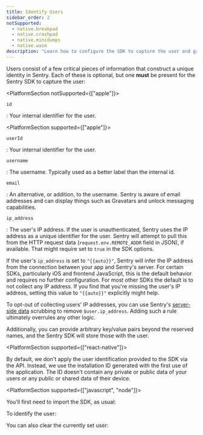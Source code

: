 ```yaml
---
title: Identify Users
sidebar_order: 2
notSupported:
  - native.breakpad
  - native.crashpad
  - native.minidumps
  - native.wasm
description: "Learn how to configure the SDK to capture the user and gain critical pieces of information that construct a unique identity in Sentry."
---
```


Users consist of a few critical pieces of information that construct a unique identity in Sentry. Each of these is optional, but one **must** be present for the Sentry SDK to capture the user:

<PlatformSection notSupported={["apple"]}>

`id`

: Your internal identifier for the user.
</PlatformSection>

<PlatformSection supported={["apple"]}>

`userId`

: Your internal identifier for the user.
</PlatformSection>

`username`

: The username. Typically used as a better label than the internal id.

`email`

: An alternative, or addition, to the username. Sentry is aware of email addresses and can display things such as Gravatars and unlock messaging capabilities.

`ip_address`

: The user's IP address. If the user is unauthenticated, Sentry uses the IP address as a unique identifier for the user. Sentry will attempt to pull this from the HTTP request data (`request.env.REMOTE_ADDR` field in JSON), if available. That might require <PlatformIdentifier name="send-default-pii" /> set to `true` in the SDK options.

If the user's `ip_address` is set to `"{{auto}}"`, Sentry will infer the IP address from the connection between your app and Sentry's server. For certain SDKs, particularly iOS and frontend JavaScript, this is the default behavior and requires no further configuration. For most other SDKs the default is to not collect any IP address. If you find that you're missing the user's IP address, setting this value to `"{{auto}}"` explicitly might help.

<!--
SDK devs who read this and wonder why their SDK does not behave like the JS
SDK: Relay changes the default value from `null` to `{{auto}}` for the
platforms javascript, cocoa, objc. If you want to collect IP addresses by
default because you're building a frontend/desktop SDK, just send {{auto}} by
default. We don't really want to special-case more platforms.

See https://github.com/getsentry/relay/blob/54fc479259c5c8a70c48ad1994d5e8eb8629ba32/relay-general/src/store/normalize.rs#L380-L383
-->

To opt-out of collecting users' IP addresses, you can use Sentry's [server-side data](/product/data-management-settings/scrubbing/) scrubbing to remove `$user.ip_address`. Adding such a rule ultimately overrules any other logic.

Additionally, you can provide arbitrary key/value pairs beyond the reserved names, and the Sentry SDK will store those with the user.

<PlatformSection supported={["react-native"]}>

By default, we don't apply the user identification provided to the SDK via the API. Instead, we use the installation ID generated with the first use of the application. The ID doesn't contain any private or public data of your users or any public or shared data of their device.

</PlatformSection>

<PlatformSection supported={["javascript", "node"]}>

You'll first need to import the SDK, as usual:

<PlatformContent includePath="enriching-events/import" />

</PlatformSection>

To identify the user:

<PlatformContent includePath="enriching-events/set-user" />

You can also clear the currently set user:

<PlatformContent includePath="enriching-events/unset-user" />
